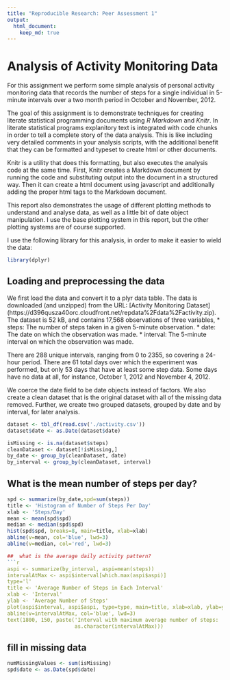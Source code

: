 ```yaml
---
title: "Reproducible Research: Peer Assessment 1"
output: 
  html_document:
    keep_md: true
---
```



Analysis of Activity Monitoring Data
====================================

For this assignment we perform some simple analysis of personal
activity monitoring data that records the number of steps for a single
individual in 5-minute intervals over a two month period in October
and November, 2012.

The goal of this assignment is to demonstrate techniques for creating
literate statistical programming documents using *R Markdown* and
*Knitr*. In literate statistical programs explanitory text is
integrated with code chunks in order to tell a complete story of the
data analysis. This is like including very detailed comments in your
analysis scripts, with the additional benefit that they can be
formatted and typeset to create html or other documents.

Knitr is a utility that does this formatting, but also executes the
analysis code at the same time. First, Knitr creates a Markdown
document by running the code and substituting output into the document
in a structured way. Then it can create a html document using
javascript and additionally adding the proper html tags to the
Markdown document.

This report also demonstrates the usage of different plotting methods
to understand and analyse data, as well as a little bit of date object
manipulation. I use the base plotting system in this report, but the
other plotting systems are of course supported.

I use the following library for this analysis, in order to make it
easier to wield
the data: 
```r
library(dplyr)
```

## Loading and preprocessing the data 

We first load the data and convert it to a plyr data table. 
The data is downloaded (and unzipped) from the URL: 
[Activity Monitoring Dataset]
(https://d396qusza40orc.cloudfront.net/repdata%2Fdata%2Factivity.zip).
The dataset is 52 kB, and contains 17,568 observations of three variables,
* steps: The number of steps taken in a given 5-minute observation.
* date: The date on which the observation was made.
* interval: The 5-minute interval on which the observation was made.

There are 288 unique intervals, ranging from 0 to 2355, so covering a
24-hour period.  There are 61 total days over which the experiment was
performed, but only 53 days that have at least some step data.
Some days have no data at all, for instance, October 1, 2012 and
November 4, 2012.

We coerce the date field to be date objects instead of factors. We
also create a clean dataset that is the original dataset with all of
the missing data removed. Further, we create two grouped datasets,
grouped by date and by interval, for later analysis.


```r
dataset <- tbl_df(read.csv('./activity.csv'))
dataset$date <- as.Date(dataset$date)

isMissing <- is.na(dataset$steps)
cleanDataset <- dataset[!isMissing,]
by_date <- group_by(cleanDataset, date)
by_interval <- group_by(cleanDataset, interval)
```

## What is the mean number of steps per day?
```r
spd <- summarize(by_date,spd=sum(steps))
title <- 'Histogram of Number of Steps Per Day'
xlab <- 'Steps/Day'
mean <- mean(spd$spd)
median <- median(spd$spd)
hist(spd$spd, breaks=8, main=title, xlab=xlab)
abline(v=mean, col='blue', lwd=3)
abline(v=median, col='red', lwd=3)

##  what is the average daily activity pattern?
```r
aspi <- summarize(by_interval, aspi=mean(steps))
intervalAtMax <- aspi$interval[which.max(aspi$aspi)]
type='l'
title <- 'Average Number of Steps in Each Interval'
xlab <- 'Interval'
ylab <- 'Average Number of Steps'
plot(aspi$interval, aspi$aspi, type=type, main=title, xlab=xlab, ylab=ylab)
abline(v=intervalAtMax, col='blue', lwd=3)
text(1800, 150, paste('Interval with maximum average number of steps: ', 
                      as.character(intervalAtMax)))
```

##  fill in missing data
```r

numMissingValues <- sum(isMissing)
spd$date <- as.Date(spd$date)
```

